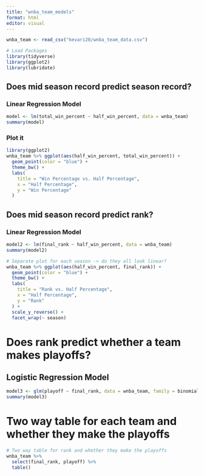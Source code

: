 ```yaml
---
title: "wnba_team_models"
format: html
editor: visual
---
```


```r
wnba_team <- read_csv("kevari20/wnba_team_data.csv")
```

```r
# Load Packages
library(tidyverse)
library(ggplot2)
library(lubridate)
```

## Does mid season record predict season record?

### Linear Regression Model

```r
model <- lm(total_win_percent ~ half_win_percent, data = wnba_team) 
summary(model)
```

### Plot it

```r
library(ggplot2)
wnba_team %>% ggplot(aes(half_win_percent, total_win_percent)) + 
  geom_point(color = "blue") + 
  theme_bw() + 
  labs(
    title = "Win Percentage vs. Half Percentage",
    x = "Half Percentage",
    y = "Win Percentage"
  ) 
```

## Does mid season record predict rank?

### Linear Regression Model

```r
model2 <- lm(final_rank ~ half_win_percent, data = wnba_team)
summary(model2)
```

```r
# Separate plot for each season -> do they all look linear? 
wnba_team %>% ggplot(aes(half_win_percent, final_rank)) + 
  geom_point(color = "blue") + 
  theme_bw() + 
  labs(
    title = "Rank vs. Half Percentage",
    x = "Half Percentage",
    y = "Rank"
  ) +
  scale_y_reverse() + 
  facet_wrap(~ season)
```

# Does rank predict whether a team makes playoffs?

## Logistic Regression Model

```r
model3 <- glm(playoff ~ final_rank, data = wnba_team, family = binomial)
summary(model3)
```

# Two way table for each team and whether they make the playoffs

```r
# Two way table for rank and whether they make the playoffs
wnba_team %>% 
  select(final_rank, playoff) %>% 
  table()
```

